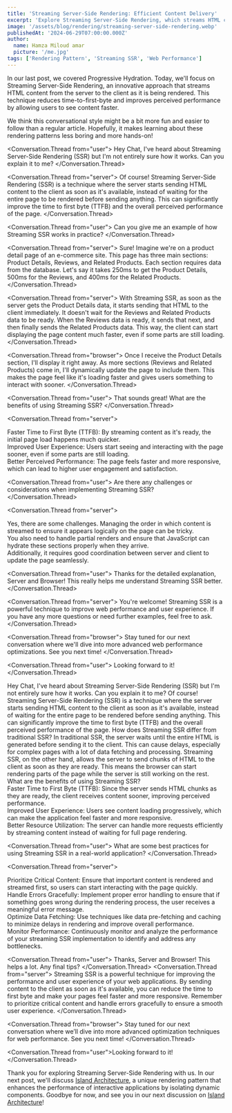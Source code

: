 ```yaml
---
title: 'Streaming Server-Side Rendering: Efficient Content Delivery'
excerpt: 'Explore Streaming Server-Side Rendering, which streams HTML content from the server to the client for faster load times.'
image: '/assets/blog/rendering/streaming-server-side-rendering.webp'
publishedAt: '2024-06-29T07:00:00.000Z'
author:
  name: Hamza Miloud amar
  picture: '/me.jpg'
tags: ['Rendering Pattern', 'Streaming SSR', 'Web Performance']
---
```


In our last post, we covered Progressive Hydration. Today, we'll focus on Streaming Server-Side Rendering, an innovative approach that streams HTML content from the server to the client as it is being rendered. This technique reduces time-to-first-byte and improves perceived performance by allowing users to see content faster.

We think this conversational style might be a bit more fun and easier to follow than a regular article. Hopefully, it makes learning about these rendering patterns less boring and more hands-on!

<Conversation>

<Conversation.Thread from="user">
  Hey Chat, I've heard about Streaming Server-Side Rendering (SSR) but
  I'm not entirely sure how it works. Can you explain it to me?
</Conversation.Thread>

<Conversation.Thread from="server">
  Of course! Streaming Server-Side Rendering (SSR) is a technique
  where the server starts sending HTML content to the client as soon
  as it's available, instead of waiting for the entire page to be
  rendered before sending anything. This can significantly improve the
  time to first byte (TTFB) and the overall perceived performance of
  the page.
</Conversation.Thread>

<Conversation.Thread from="user">
  Can you give me an example of how Streaming SSR works in practice?
</Conversation.Thread>

<Conversation.Thread from="server">
  Sure! Imagine we're on a product detail page of an e-commerce site.
  This page has three main sections: Product Details, Reviews, and
  Related Products. Each section requires data from the database.
  Let's say it takes 250ms to get the Product Details, 500ms for the
  Reviews, and 400ms for the Related Products.
</Conversation.Thread>

<Conversation.Thread from="server">
  With Streaming SSR, as soon as the server gets the Product Details
  data, it starts sending that HTML to the client immediately. It
  doesn't wait for the Reviews and Related Products data to be ready.
  When the Reviews data is ready, it sends that next, and then finally
  sends the Related Products data. This way, the client can start
  displaying the page content much faster, even if some parts are
  still loading.
</Conversation.Thread>

<Conversation.Thread from="browser">
  Once I receive the Product Details section, I'll display it right
  away. As more sections (Reviews and Related Products) come in, I'll
  dynamically update the page to include them. This makes the page
  feel like it's loading faster and gives users something to interact
  with sooner.
</Conversation.Thread>

<Conversation.Thread from="user">
  That sounds great! What are the benefits of using Streaming SSR?
</Conversation.Thread>

<Conversation.Thread from="server">
  <div>
    Faster Time to First Byte (TTFB): By streaming content as it's
    ready, the initial page load happens much quicker.
  </div>
  <div>
    Improved User Experience: Users start seeing and interacting with
    the page sooner, even if some parts are still loading.
  </div>
  <div>
    Better Perceived Performance: The page feels faster and more
    responsive, which can lead to higher user engagement and
    satisfaction.
  </div>
</Conversation.Thread>

<Conversation.Thread from="user">
  Are there any challenges or considerations when implementing
  Streaming SSR?
</Conversation.Thread>

<Conversation.Thread from="server">
  <div>
    Yes, there are some challenges. Managing the order in which
    content is streamed to ensure it appears logically on the page can
    be tricky.
  </div>
  <div>
    You also need to handle partial renders and ensure that JavaScript
    can hydrate these sections properly when they arrive.
  </div>
  <div>
    Additionally, it requires good coordination between server and
    client to update the page seamlessly.
  </div>
</Conversation.Thread>

<Conversation.Thread from="user">
  Thanks for the detailed explanation, Server and Browser! This really
  helps me understand Streaming SSR better.
</Conversation.Thread>

<Conversation.Thread from="server">
  You're welcome! Streaming SSR is a powerful technique to improve web
  performance and user experience. If you have any more questions or
  need further examples, feel free to ask.
</Conversation.Thread>

<Conversation.Thread from="browser">
  Stay tuned for our next conversation where we'll dive into more
  advanced web performance optimizations. See you next time!
</Conversation.Thread>

<Conversation.Thread from="user">
  Looking forward to it!
</Conversation.Thread>

</Conversation>

<Conversation>
  <Conversation.Thread from="user">Hey Chat, I've heard about Streaming Server-Side Rendering (SSR) but I'm not entirely sure how it works. Can you explain it to me?</Conversation.Thread>
  <Conversation.Thread from="server">Of course! Streaming Server-Side Rendering (SSR) is a technique where the server starts sending HTML content to the client as soon as it's available, instead of waiting for the entire page to be rendered before sending anything. This can significantly improve the time to first byte (TTFB) and the overall perceived performance of the page.</Conversation.Thread>
  <Conversation.Thread from="user">How does Streaming SSR differ from traditional SSR?</Conversation.Thread>
  <Conversation.Thread from="browser">In traditional SSR, the server waits until the entire HTML is generated before sending it to the client. This can cause delays, especially for complex pages with a lot of data fetching and processing. Streaming SSR, on the other hand, allows the server to send chunks of HTML to the client as soon as they are ready. This means the browser can start rendering parts of the page while the server is still working on the rest.</Conversation.Thread>
  <Conversation.Thread from="user">What are the benefits of using Streaming SSR?</Conversation.Thread>
  <Conversation.Thread from="server">
      <div>Faster Time to First Byte (TTFB): Since the server sends HTML chunks as they are ready, the client receives content sooner, improving perceived performance.</div>
      <div>Improved User Experience: Users see content loading progressively, which can make the application feel faster and more responsive.</div>
      <div>Better Resource Utilization: The server can handle more requests efficiently by streaming content instead of waiting for full page rendering.</div>
  </Conversation.Thread>

<Conversation.Thread from="user">
  What are some best practices for using Streaming SSR in a real-world
  application?
</Conversation.Thread>

<Conversation.Thread from="server">
  <div>
    Prioritize Critical Content: Ensure that important content is
    rendered and streamed first, so users can start interacting with
    the page quickly.
  </div>
  <div>
    Handle Errors Gracefully: Implement proper error handling to
    ensure that if something goes wrong during the rendering process,
    the user receives a meaningful error message.
  </div>
  <div>
    Optimize Data Fetching: Use techniques like data pre-fetching and
    caching to minimize delays in rendering and improve overall
    performance.
  </div>
  <div>
    Monitor Performance: Continuously monitor and analyze the
    performance of your streaming SSR implementation to identify and
    address any bottlenecks.
  </div>
</Conversation.Thread>

<Conversation.Thread from="user">
  Thanks, Server and Browser! This helps a lot. Any final tips?
</Conversation.Thread>
<Conversation.Thread from="server">
  Streaming SSR is a powerful technique for improving the performance
  and user experience of your web applications. By sending content to
  the client as soon as it's available, you can reduce the time to
  first byte and make your pages feel faster and more responsive.
  Remember to prioritize critical content and handle errors gracefully
  to ensure a smooth user experience.
</Conversation.Thread>

<Conversation.Thread from="browser">
  Stay tuned for our next conversation where we’ll dive into more
  advanced optimization techniques for web performance. See you next
  time!
</Conversation.Thread>

  <Conversation.Thread from="user">Looking forward to it!</Conversation.Thread>
</Conversation>

Thank you for exploring Streaming Server-Side Rendering with us. In our next post, we'll discuss [Island Architecture](/island-architecture-enhancing-performance-and-interactivity), a unique rendering pattern that enhances the performance of interactive applications by isolating dynamic components. Goodbye for now, and see you in our next discussion on [Island Architecture](/island-architecture-enhancing-performance-and-interactivity)!
